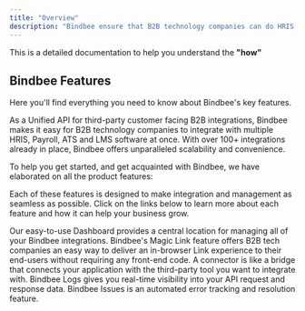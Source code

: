 ```yaml
---
title: "Overview"
description: "Bindbee ensure that B2B technology companies can do HRIS, Payroll, ATS and LMS integrations without writing much code. We have built Unified APIs that ensure that our customers never have to build 1-on-1 integrations. And, all the third party HRIS, Payroll, ATS and LMS integrations can be done in less than 5 minutes."
---
```


This is a detailed documentation to help you understand the **"how"**

## Bindbee Features

<Tip>
  Here you'll find everything you need to know about Bindbee's key features.
</Tip>

As a Unified API for third-party customer facing B2B integrations, Bindbee makes it easy for B2B technology companies to integrate with multiple HRIS, Payroll, ATS and LMS software at once. With over 100+ integrations already in place, Bindbee offers unparalleled scalability and convenience.

To help you get started, and get acquainted with Bindbee, we have elaborated on all the product features:

Each of these features is designed to make integration and management as seamless as possible. Click on the links below to learn more about each feature and how it can help your business grow.

<CardGroup cols={2}>
  <Card title="Dashboard" icon="chart-line" href="/features/dashboard">
    Our easy-to-use Dashboard provides a central location for managing all of
    your Bindbee integrations.
  </Card>
  <Card title="Magic Link" icon="link" href="/features/magic-link">
    Bindbee's Magic Link feature offers B2B tech companies an easy way to
    deliver an in-browser Link experience to their end-users without requiring
    any front-end code.
  </Card>
  <Card title="Connectors" icon="link" href="/features/connectors">
    A connector is like a bridge that connects your application with the
    third-party tool you want to integrate with.
  </Card>
  <Card title="Logs" icon="clipboard-list" href="/features/logs">
    Bindbee Logs gives you real-time visibility into your API request and
    response data.
  </Card>
  <Card title="Issues" icon="circle-exclamation" href="/features/logs">
    Bindbee Issues is an automated error tracking and resolution feature.
  </Card>
</CardGroup>
